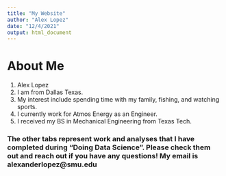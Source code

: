 ```yaml
---
title: "My Website"
author: "Alex Lopez"
date: "12/4/2021"
output: html_document
---
```


# About Me
1. Alex Lopez
2. I am from Dallas Texas.
3. My interest include spending time with my family, fishing, and watching sports.
4. I currently work for Atmos Energy as an Engineer.
5. I received my BS in Mechanical Engineering from Texas Tech.

### The other tabs represent work and analyses that I have completed during "Doing Data Science". Please check them out and reach out if you have any questions! My email is alexanderlopez@smu.edu